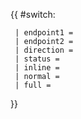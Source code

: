 {{ #switch: {{{format|}}}
  | endpoint1 =
  | endpoint2 = 
  | direction = 
  | status = 
  | inline = 
  | normal =
  | full =
}}
